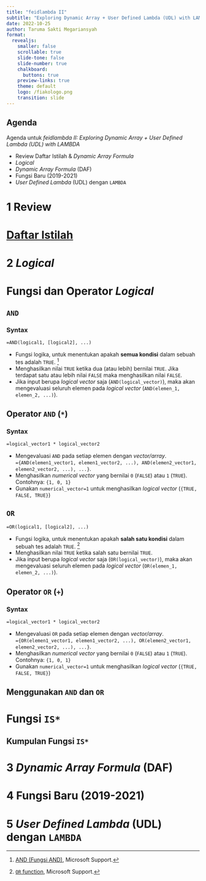 ```yaml
---
title: "feidlambda II"
subtitle: "Exploring Dynamic Array + User Defined Lambda (UDL) with LAMBDA"
date: 2022-10-25
author: Taruma Sakti Megariansyah
format:
  revealjs: 
    smaller: false
    scrollable: true
    slide-tone: false
    slide-number: true
    chalkboard: 
      buttons: true
    preview-links: true
    theme: default
    logo: /fiakologo.png
    transition: slide
---
```


## Agenda

Agenda untuk _feidlambda II: Exploring Dynamic Array + User Defined Lambda (UDL) with LAMBDA_

::: {.incremental}
- Review Daftar Istilah & _Dynamic Array Formula_
- _Logical_
- _Dynamic Array Formula_ (DAF)
- Fungsi Baru (2019-2021)
- _User Defined Lambda_ (UDL) dengan `LAMBDA`
:::

# 1 Review

# [Daftar Istilah](https://lambda.fiako.engineering/docs/glossary.html)

# 2 _Logical_

# Fungsi dan Operator _Logical_

## `AND` {.smaller}

### Syntax

```default 
=AND(logical1, [logical2], ...)
```

::: {.incremental}
- Fungsi logika, untuk menentukan apakah **semua kondisi** dalam sebuah tes adalah `TRUE`. ^[[AND (Fungsi AND)](https://support.microsoft.com/id-id/office/and-fungsi-and-5f19b2e8-e1df-4408-897a-ce285a19e9d9), Microsoft Support.]
- Menghasilkan nilai `TRUE` ketika dua (atau lebih) bernilai `TRUE`. Jika terdapat satu atau lebih nilai `FALSE` maka menghasilkan nilai `FALSE`. 
- Jika input berupa _logical vector_ saja (`AND(logical_vector)`), maka akan mengevaluasi seluruh elemen pada _logical vector_ (`AND(elemen_1, elemen_2, ...)`). 
:::

## Operator `AND` (`*`) {.smaller}

### Syntax

```default 
=logical_vector1 * logical_vector2
```

::: {.incremental}
- Mengevaluasi `AND` pada setiap elemen dengan _vector/array_. <br>`={AND(elemen1_vector1, elemen1_vector2, ...), AND(elemen2_vector1, elemen2_vector2, ...), ...}`.
- Menghasilkan _numerical vector_ yang bernilai `0` (`FALSE`) atau `1` (`TRUE`). Contohnya: `{1, 0, 1}`
- Gunakan `numerical_vector=1` untuk menghasilkan _logical vector_ (`{TRUE, FALSE, TRUE}`)
:::

## `OR`

```default 
=OR(logical1, [logical2], ...)
```

::: {.incremental}
- Fungsi logika, untuk menentukan apakah **salah satu kondisi** dalam sebuah tes adalah `TRUE`. ^[[`OR` function](https://support.microsoft.com/en-us/office/or-function-7d17ad14-8700-4281-b308-00b131e22af0), Microsoft Support.]
- Menghasilkan nilai `TRUE` ketika salah satu bernilai `TRUE`. 
- Jika input berupa _logical vector_ saja (`OR(logical_vector)`), maka akan mengevaluasi seluruh elemen pada _logical vector_ (`OR(elemen_1, elemen_2, ...)`). 
:::

## Operator `OR` (`+`) {.smaller}

### Syntax

```default 
=logical_vector1 * logical_vector2
```

::: {.incremental}
- Mengevaluasi `OR` pada setiap elemen dengan _vector/array_. <br>`={OR(elemen1_vector1, elemen1_vector2, ...), OR(elemen2_vector1, elemen2_vector2, ...), ...}`.
- Menghasilkan _numerical vector_ yang bernilai `0` (`FALSE`) atau `1` (`TRUE`). Contohnya: `{1, 0, 1}`
- Gunakan `numerical_vector=1` untuk menghasilkan _logical vector_ (`{TRUE, FALSE, TRUE}`)
:::

## Menggunakan `AND` dan `OR`

# Fungsi `IS*`

## Kumpulan Fungsi `IS*`



# 3 _Dynamic Array Formula_ (DAF)

# 4 Fungsi Baru (2019-2021)

# 5 _User Defined Lambda_ (UDL) dengan `LAMBDA`

<!-- 

::: {style="text-align: center; margin-top: 1em"}
[Daftar Istilah](https://lambda.fiako.engineering/docs/glossary.html){preview-link="true" style="text-align: center"}
::: -->
